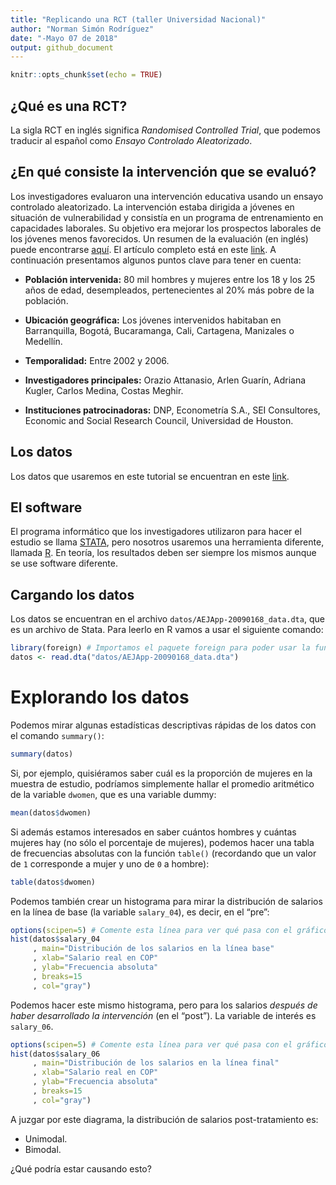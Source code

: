 ```yaml
---
title: "Replicando una RCT (taller Universidad Nacional)"
author: "Norman Simón Rodríguez"
date: "-Mayo 07 de 2018"
output: github_document
---
```


```r
knitr::opts_chunk$set(echo = TRUE)
```

## ¿Qué es una RCT?

La sigla RCT en inglés significa *Randomised Controlled Trial*, que podemos traducir al español como *Ensayo Controlado Aleatorizado*.

## ¿En qué consiste la intervención que se evaluó?

Los investigadores evaluaron una intervención educativa usando un ensayo controlado aleatorizado. La intervención estaba dirigida a jóvenes en situación de vulnerabilidad y consistía en un programa de entrenamiento en capacidades laborales. Su objetivo era mejorar los prospectos laborales de los jóvenes menos favorecidos. Un resumen de la evaluación (en inglés) puede encontrarse [aquí](https://www.povertyactionlab.org/evaluation/vocational-training-disadvantaged-youth-colombia). El artículo completo está en este [link](https://www.povertyactionlab.org/sites/default/files/publications/472%20-%20training%20disadvantaged%20youth%20in%20Colombia%20July2011%20AEA.pdf). A continuación presentamos algunos puntos clave para tener en cuenta:

* **Población intervenida:** 80 mil hombres y mujeres entre los 18 y los 25 años de edad, desempleados, pertenecientes al 20% más pobre de la población.

* **Ubicación geográfica:** Los jóvenes intervenidos habitaban en Barranquilla, Bogotá, Bucaramanga, Cali, Cartagena, Manizales o Medellín.

* **Temporalidad:** Entre 2002 y 2006.

* **Investigadores principales:** Orazio Attanasio, Arlen Guarín, Adriana Kugler, Carlos Medina, Costas Meghir.

* **Instituciones patrocinadoras:** DNP, Econometría S.A., SEI Consultores, Economic and Social Research Council, Universidad de Houston.





## Los datos

Los datos que usaremos en este tutorial se encuentran en este [link](https://www.aeaweb.org/articles?id=10.1257/app.3.3.188).

## El software

El programa informático que los investigadores utilizaron para hacer el estudio se llama [STATA](https://www.stata.com/), pero nosotros usaremos una herramienta diferente, llamada [R](https://www.r-project.org/). En teoría, los resultados deben ser siempre los mismos aunque se use software diferente.

## Cargando los datos

Los datos se encuentran en el archivo `datos/AEJApp-20090168_data.dta`, que es un archivo de Stata. Para leerlo en R vamos a usar el siguiente comando:

```r
library(foreign) # Importamos el paquete foreign para poder usar la función read.dta()
datos <- read.dta("datos/AEJApp-20090168_data.dta")
```

# Explorando los datos
Podemos mirar algunas estadísticas descriptivas rápidas de los datos con el comando `summary()`:

```r
summary(datos)
```

Si, por ejemplo, quisiéramos saber cuál es la proporción de mujeres en la muestra de estudio, podríamos simplemente hallar el promedio aritmético de la variable `dwomen`, que es una variable dummy:

```r
mean(datos$dwomen)
```

Si además estamos interesados en saber cuántos hombres y cuántas mujeres hay (no sólo el porcentaje de mujeres), podemos hacer una tabla de frecuencias absolutas con la función `table()` (recordando que un valor de `1` corresponde a mujer y uno de `0` a hombre):

```r
table(datos$dwomen)
```

Podemos también crear un histograma para mirar la distribución de salarios en la línea de base (la variable `salary_04`), es decir, en el "pre":

```r
options(scipen=5) # Comente esta línea para ver qué pasa con el gráfico.
hist(datos$salary_04
     , main="Distribución de los salarios en la línea base"
     , xlab="Salario real en COP"
     , ylab="Frecuencia absoluta"
     , breaks=15
     , col="gray")
```

Podemos hacer este mismo histograma, pero para los salarios *después de haber desarrollado la intervención* (en el "post"). La variable de interés es `salary_06`.

```r
options(scipen=5) # Comente esta línea para ver qué pasa con el gráfico.
hist(datos$salary_06
     , main="Distribución de los salarios en la línea final"
     , xlab="Salario real en COP"
     , ylab="Frecuencia absoluta"
     , breaks=15
     , col="gray")
```

A juzgar por este diagrama, la distribución de salarios post-tratamiento es:

* Unimodal.
* Bimodal.

¿Qué podría estar causando esto?